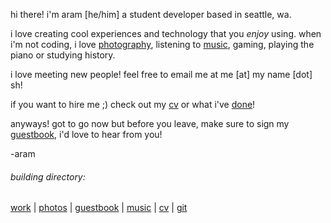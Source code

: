 hi there! i'm aram [he/him]
a student developer based in seattle, wa.

i love creating cool experiences and technology that you *enjoy* using.
when i'm not coding, i love [photography](/photos), listening to [music](/music), gaming, playing the piano or studying history.

i love meeting new people! feel free to email me at me [at] my name [dot] sh!

if you want to hire me ;) check out my [cv](https://cv.aram.sh) or what i've [done](/work)!

anyways! got to go now but before you leave, make sure to sign my [guestbook](/guestbook), i'd love to hear from you!

-aram 

###### building directory:
[work](/work) | [photos](/photos) | [guestbook](/guestbook) | [music](/music) | [cv](https://cv.aram.sh) | [git](https://github.com/aramshiva/website)
